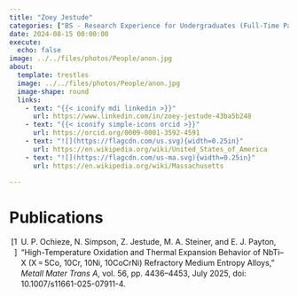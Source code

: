 ```yaml
---
title: "Zoey Jestude"
categories: ["BS - Research Experience for Undergraduates (Full-Time Paid)"]
date: 2024-08-15 00:00:00
execute:
  echo: false
image: ../../files/photos/People/anon.jpg
about:
  template: trestles
  image: ../../files/photos/People/anon.jpg
  image-shape: round
  links:
    - text: "{{< iconify mdi linkedin >}}"
      url: https://www.linkedin.com/in/zoey-jestude-43ba5b248
    - text: "{{< iconify simple-icons orcid >}}"
      url: https://orcid.org/0009-0001-3592-4591
    - text: "![](https://flagcdn.com/us.svg){width=0.25in}"
      url: https://en.wikipedia.org/wiki/United_States_of_America
    - text: "![](https://flagcdn.com/us-ma.svg){width=0.25in}"
      url: https://en.wikipedia.org/wiki/Massachusetts

---
```



# Publications

```{=html}
<?xml version="1.0"?>
<div class="csl-bib-body" style="line-height: 1.35; ">
  <div class="csl-entry" style="clear: left; ">
    <div class="csl-left-margin" style="float: left; padding-right: 0.5em; text-align: right; width: 1em;">[1]</div><div class="csl-right-inline" style="margin: 0 .4em 0 1.5em;">U. P. Ochieze, N. Simpson, Z. Jestude, M. A. Steiner, and E. J. Payton, &#x201C;High-Temperature Oxidation and Thermal Expansion Behavior of NbTi&#x2013;X (X&#x2009;=&#x2009;5Co, 10Cr, 10Ni, 10CoCrNi) Refractory Medium Entropy Alloys,&#x201D; <i>Metall Mater Trans A</i>, vol. 56, pp. 4436&#x2013;4453, July 2025, doi: 10.1007/s11661-025-07911-4.</div>
  </div>
</div>
```


